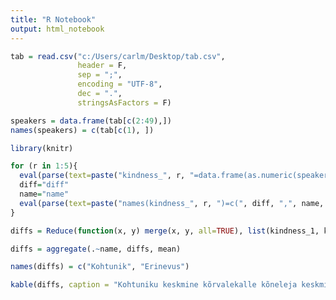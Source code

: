 ```yaml
---
title: "R Notebook"
output: html_notebook
---
```


```r
tab = read.csv("c:/Users/carlm/Desktop/tab.csv",
               header = F,
               sep = ";",
               encoding = "UTF-8",
               dec = ".",
               stringsAsFactors = F)
```

```r
speakers = data.frame(tab[c(2:49),])
names(speakers) = c(tab[c(1), ])
```

```r
library(knitr)

for (r in 1:5){
  eval(parse(text=paste("kindness_", r, "=data.frame(as.numeric(speakers$R", r, "J1)- as.numeric(speakers$TOTALAVG), speakers$R", r, "J1NAME)", sep="")))
  diff="diff"
  name="name"
  eval(parse(text=paste("names(kindness_", r, ")=c(", diff, ",", name, ")", sep="")))
}

diffs = Reduce(function(x, y) merge(x, y, all=TRUE), list(kindness_1, kindness_2, kindness_3, kindness_4, kindness_5))

diffs = aggregate(.~name, diffs, mean)

names(diffs) = c("Kohtunik", "Erinevus")

kable(diffs, caption = "Kohtuniku keskmine kõrvalekalle kõneleja keskmistest spiikritest")
```

